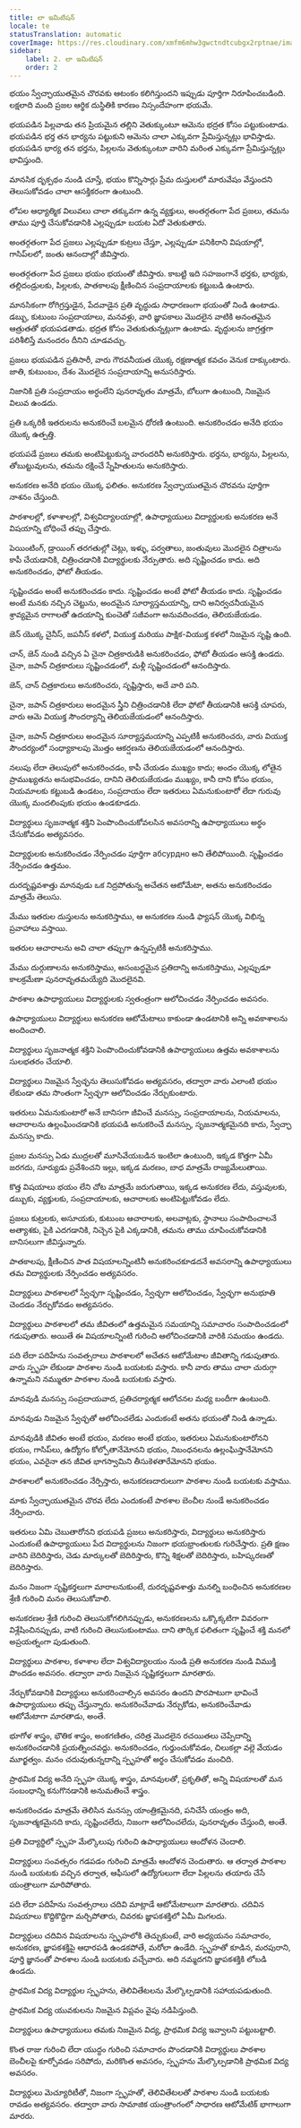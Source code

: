 ```yaml
---
title: లా ఇమిటేషన్
locale: te
statusTranslation: automatic
coverImage: https://res.cloudinary.com/xmfm6mhw3gwctndtcubgx2rptnae/image/upload/v1740337243/small_cover_educacion_fundamental_a051170f1c.webp
sidebar:
    label: 2. లా ఇమిటేషన్
    order: 2
---
```

భయం స్వేచ్ఛాయుతమైన చొరవకు ఆటంకం కలిగిస్తుందని ఇప్పుడు పూర్తిగా నిరూపించబడింది. లక్షలాది మంది ప్రజల ఆర్థిక దుస్థితికి కారణం నిస్సందేహంగా భయమే.

భయపడిన పిల్లవాడు తన ప్రియమైన తల్లిని వెతుక్కుంటూ ఆమెను భద్రత కోసం పట్టుకుంటాడు. భయపడిన భర్త తన భార్యను పట్టుకుని ఆమెను చాలా ఎక్కువగా ప్రేమిస్తున్నట్లు భావిస్తాడు. భయపడిన భార్య తన భర్తను, పిల్లలను వెతుక్కుంటూ వారిని మరింత ఎక్కువగా ప్రేమిస్తున్నట్లు భావిస్తుంది.

మానసిక దృక్పథం నుండి చూస్తే, భయం కొన్నిసార్లు ప్రేమ దుస్తులలో మారువేషం వేస్తుందని తెలుసుకోవడం చాలా ఆసక్తికరంగా ఉంటుంది.

లోపల ఆధ్యాత్మిక విలువలు చాలా తక్కువగా ఉన్న వ్యక్తులు, అంతర్గతంగా పేద ప్రజలు, తమను తాము పూర్తి చేసుకోవడానికి ఎల్లప్పుడూ బయట ఏదో వెతుకుతారు.

అంతర్గతంగా పేద ప్రజలు ఎల్లప్పుడూ కుట్రలు చేస్తూ, ఎల్లప్పుడూ పనికిరాని విషయాల్లో, గాసిప్‌లలో, జంతు ఆనందాల్లో జీవిస్తారు.

అంతర్గతంగా పేద ప్రజలు భయం భయంతో జీవిస్తారు. కాబట్టి ఇది సహజంగానే భర్తకు, భార్యకు, తల్లిదండ్రులకు, పిల్లలకు, పాతకాలపు క్షీణించిన సంప్రదాయాలకు కట్టుబడి ఉంటారు.

మానసికంగా రోగిగ్రస్తుడైన, పేదవాడైన ప్రతి వృద్ధుడు సాధారణంగా భయంతో నిండి ఉంటాడు. డబ్బు, కుటుంబ సంప్రదాయాలు, మనవళ్లు, వారి జ్ఞాపకాలు మొదలైన వాటికి అనంతమైన ఆత్రుతతో భయపడతాడు. భద్రత కోసం వెతుకుతున్నట్లుగా ఉంటాడు. వృద్ధులను జాగ్రత్తగా పరిశీలిస్తే మనందరం దీనిని చూడవచ్చు.

ప్రజలు భయపడిన ప్రతిసారీ, వారు గౌరవనీయత యొక్క రక్షణాత్మక కవచం వెనుక దాక్కుంటారు. జాతి, కుటుంబం, దేశం మొదలైన సంప్రదాయాన్ని అనుసరిస్తారు.

నిజానికి ప్రతి సంప్రదాయం అర్ధంలేని పునరావృతం మాత్రమే, బోలుగా ఉంటుంది, నిజమైన విలువ ఉండదు.

ప్రతి ఒక్కరికీ ఇతరులను అనుకరించే బలమైన ధోరణి ఉంటుంది. అనుకరించడం అనేది భయం యొక్క ఉత్పత్తి.

భయపడే ప్రజలు తమకు అంటిపెట్టుకున్న వారందరినీ అనుకరిస్తారు. భర్తను, భార్యను, పిల్లలను, తోబుట్టువులను, తమను రక్షించే స్నేహితులను అనుకరిస్తారు.

అనుకరణ అనేది భయం యొక్క ఫలితం. అనుకరణ స్వేచ్ఛాయుతమైన చొరవను పూర్తిగా నాశనం చేస్తుంది.

పాఠశాలల్లో, కళాశాలల్లో, విశ్వవిద్యాలయాల్లో, ఉపాధ్యాయులు విద్యార్థులకు అనుకరణ అనే విషయాన్ని బోధించే తప్పు చేస్తారు.

పెయింటింగ్, డ్రాయింగ్ తరగతుల్లో చెట్లు, ఇళ్ళు, పర్వతాలు, జంతువులు మొదలైన చిత్రాలను కాపీ చేయడానికి, చిత్రించడానికి విద్యార్థులకు నేర్పుతారు. అది సృష్టించడం కాదు. అది అనుకరించడం, ఫోటో తీయడం.

సృష్టించడం అంటే అనుకరించడం కాదు. సృష్టించడం అంటే ఫోటో తీయడం కాదు. సృష్టించడం అంటే మనకు నచ్చిన చెట్టును, అందమైన సూర్యాస్తమయాన్ని, దాని అనిర్వచనీయమైన శ్రావ్యమైన రాగాలతో ఉదయాన్ని కుంచెతో సజీవంగా అనువదించడం, తెలియజేయడం.

జెన్ యొక్క చైనీస్, జపనీస్ కళలో, వియుక్త మరియు పాక్షిక-వియుక్త కళలో నిజమైన సృష్టి ఉంది.

చాన్, జెన్ నుండి వచ్చిన ఏ చైనా చిత్రకారుడికి అనుకరించడం, ఫోటో తీయడం ఆసక్తి ఉండదు. చైనా, జపాన్ చిత్రకారులు సృష్టించడంలో, మళ్లీ సృష్టించడంలో ఆనందిస్తారు.

జెన్, చాన్ చిత్రకారులు అనుకరించరు, సృష్టిస్తారు, అదే వారి పని.

చైనా, జపాన్ చిత్రకారులు అందమైన స్త్రీని చిత్రించడానికి లేదా ఫోటో తీయడానికి ఆసక్తి చూపరు, వారు ఆమె వియుక్త సౌందర్యాన్ని తెలియజేయడంలో ఆనందిస్తారు.

చైనా, జపాన్ చిత్రకారులు అందమైన సూర్యాస్తమయాన్ని ఎప్పటికీ అనుకరించరు, వారు వియుక్త సౌందర్యంలో సంధ్యాకాలపు మొత్తం ఆకర్షణను తెలియజేయడంలో ఆనందిస్తారు.

నలుపు లేదా తెలుపులో అనుకరించడం, కాపీ చేయడం ముఖ్యం కాదు; అందం యొక్క లోతైన ప్రాముఖ్యతను అనుభవించడం, దానిని తెలియజేయడం ముఖ్యం, కానీ దాని కోసం భయం, నియమాలకు కట్టుబడి ఉండటం, సంప్రదాయం లేదా ఇతరులు ఏమనుకుంటారో లేదా గురువు యొక్క మందలింపుకు భయం ఉండకూడదు.

విద్యార్థులు సృజనాత్మక శక్తిని పెంపొందించుకోవలసిన అవసరాన్ని ఉపాధ్యాయులు అర్థం చేసుకోవడం అత్యవసరం.

విద్యార్థులకు అనుకరించడం నేర్పించడం పూర్తిగా абсурдно అని తేలిపోయింది. సృష్టించడం నేర్పించడం ఉత్తమం.

దురదృష్టవశాత్తు మానవుడు ఒక నిద్రపోతున్న అచేతన ఆటోమేటా, అతను అనుకరించడం మాత్రమే తెలుసు.

మేము ఇతరుల దుస్తులను అనుకరిస్తాము, ఆ అనుకరణ నుండి ఫ్యాషన్ యొక్క విభిన్న ప్రవాహాలు వస్తాయి.

ఇతరుల ఆచారాలను అవి చాలా తప్పుగా ఉన్నప్పటికీ అనుకరిస్తాము.

మేము దుర్గుణాలను అనుకరిస్తాము, అసంబద్ధమైన ప్రతిదాన్ని అనుకరిస్తాము, ఎల్లప్పుడూ కాలక్రమేణా పునరావృతమయ్యేది మొదలైనవి.

పాఠశాల ఉపాధ్యాయులు విద్యార్థులకు స్వతంత్రంగా ఆలోచించడం నేర్పించడం అవసరం.

ఉపాధ్యాయులు విద్యార్థులు అనుకరణ ఆటోమేటాలు కాకుండా ఉండటానికి అన్ని అవకాశాలను అందించాలి.

విద్యార్థులు సృజనాత్మక శక్తిని పెంపొందించుకోవడానికి ఉపాధ్యాయులు ఉత్తమ అవకాశాలను సులభతరం చేయాలి.

విద్యార్థులు నిజమైన స్వేచ్ఛను తెలుసుకోవడం అత్యవసరం, తద్వారా వారు ఎలాంటి భయం లేకుండా తమ సొంతంగా స్వేచ్ఛగా ఆలోచించడం నేర్చుకుంటారు.

ఇతరులు ఏమనుకుంటారో అనే బానిసగా జీవించే మనస్సు, సంప్రదాయాలను, నియమాలను, ఆచారాలను ఉల్లంఘించడానికి భయపడి అనుకరించే మనస్సు, సృజనాత్మకమైనది కాదు, స్వేచ్ఛా మనస్సు కాదు.

ప్రజల మనస్సు ఏడు ముద్రలతో మూసివేయబడిన ఇంటిలా ఉంటుంది, ఇక్కడ కొత్తగా ఏమీ జరగదు, సూర్యుడు ప్రవేశించని ఇల్లు, ఇక్కడ మరణం, బాధ మాత్రమే రాజ్యమేలుతాయి.

కొత్త విషయాలు భయం లేని చోట మాత్రమే జరుగుతాయి, ఇక్కడ అనుకరణ లేదు, వస్తువులకు, డబ్బుకు, వ్యక్తులకు, సంప్రదాయాలకు, ఆచారాలకు అంటిపెట్టుకోవడం లేదు.

ప్రజలు కుట్రలకు, అసూయకు, కుటుంబ ఆచారాలకు, అలవాట్లకు, స్థానాలు సంపాదించాలనే అత్యాశకు, పైకి ఎదగడానికి, నిచ్చెన పైకి ఎక్కడానికి, తమను తాము చూపించుకోవడానికి బానిసలుగా జీవిస్తున్నారు.

పాతకాలపు, క్షీణించిన పాత విషయాలన్నింటినీ అనుకరించకూడదనే అవసరాన్ని ఉపాధ్యాయులు తమ విద్యార్థులకు నేర్పించడం అత్యవసరం.

విద్యార్థులు పాఠశాలలో స్వేచ్ఛగా సృష్టించడం, స్వేచ్ఛగా ఆలోచించడం, స్వేచ్ఛగా అనుభూతి చెందడం నేర్చుకోవడం అత్యవసరం.

విద్యార్థులు పాఠశాలలో తమ జీవితంలో ఉత్తమమైన సమయాన్ని సమాచారం సంపాదించడంలో గడుపుతారు. అయితే ఈ విషయాలన్నింటి గురించి ఆలోచించడానికి వారికి సమయం ఉండదు.

పది లేదా పదిహేను సంవత్సరాలు పాఠశాలలో అచేతన ఆటోమేటాల జీవితాన్ని గడుపుతారు. వారు స్పృహ లేకుండా పాఠశాల నుండి బయటకు వస్తారు. కానీ వారు తాము చాలా చురుగ్గా ఉన్నామని నమ్ముతూ పాఠశాల నుండి బయటకు వస్తారు.

మానవుడి మనస్సు సంప్రదాయవాద, ప్రతిచర్యాత్మక ఆలోచనల మధ్య బందీగా ఉంటుంది.

మానవుడు నిజమైన స్వేచ్ఛతో ఆలోచించలేడు ఎందుకంటే అతను భయంతో నిండి ఉన్నాడు.

మానవుడికి జీవితం అంటే భయం, మరణం అంటే భయం, ఇతరులు ఏమనుకుంటారోనని భయం, గాసిప్‌లు, ఉద్యోగం కోల్పోతానేమోనని భయం, నిబంధనలను ఉల్లంఘిస్తానేమోనని భయం, ఎవరైనా తన జీవిత భాగస్వామిని తీసుకెళతారేమోనని భయం.

పాఠశాలలో అనుకరించడం నేర్పిస్తారు, అనుకరణదారులుగా పాఠశాల నుండి బయటకు వస్తాము.

మాకు స్వేచ్ఛాయుతమైన చొరవ లేదు ఎందుకంటే పాఠశాల బెంచీల నుండే అనుకరించడం నేర్పించారు.

ఇతరులు ఏమి చెబుతారోనని భయపడి ప్రజలు అనుకరిస్తారు, విద్యార్థులు అనుకరిస్తారు ఎందుకంటే ఉపాధ్యాయులు పేద విద్యార్థులను నిజంగా భయభ్రాంతులకు గురిచేస్తారు. ప్రతి క్షణం వారిని బెదిరిస్తారు, చెడు మార్కులతో బెదిరిస్తారు, కొన్ని శిక్షలతో బెదిరిస్తారు, బహిష్కరణతో బెదిరిస్తారు.

మనం నిజంగా సృష్టికర్తలుగా మారాలనుకుంటే, దురదృష్టవశాత్తు మనల్ని బంధించిన అనుకరణల శ్రేణి గురించి మనం తెలుసుకోవాలి.

అనుకరణల శ్రేణి గురించి తెలుసుకోగలిగినప్పుడు, అనుకరణలను ఒక్కొక్కటిగా వివరంగా విశ్లేషించినప్పుడు, వాటి గురించి తెలుసుకుంటాము. దాని తార్కిక ఫలితంగా సృష్టించే శక్తి మనలో అప్రయత్నంగా పుడుతుంది.

విద్యార్థులు పాఠశాల, కళాశాల లేదా విశ్వవిద్యాలయం నుండి ప్రతి అనుకరణ నుండి విముక్తి పొందడం అవసరం. తద్వారా వారు నిజమైన సృష్టికర్తలుగా మారతారు.

నేర్చుకోవడానికి విద్యార్థులు అనుకరించాల్సిన అవసరం ఉందని పొరపాటుగా భావించే ఉపాధ్యాయులు తప్పు చేస్తున్నారు. అనుకరించేవాడు నేర్చుకోడు, అనుకరించేవాడు ఆటోమేటాగా మారతాడు, అంతే.

భూగోళ శాస్త్రం, భౌతిక శాస్త్రం, అంకగణితం, చరిత్ర మొదలైన రచయితలు చెప్పేదాన్ని అనుకరించడానికి ప్రయత్నించవద్దు. అనుకరించడం, గుర్తుంచుకోవడం, చిలుకల్లా వల్లె వేయడం మూర్ఖత్వం. మనం చదువుతున్నదాన్ని స్పృహతో అర్థం చేసుకోవడం మంచిది.

ప్రాథమిక విద్య అనేది స్పృహ యొక్క శాస్త్రం, మానవులతో, ప్రకృతితో, అన్ని విషయాలతో మన సంబంధాన్ని కనుగొనడానికి అనుమతించే శాస్త్రం.

అనుకరించడం మాత్రమే తెలిసిన మనస్సు యాంత్రికమైనది, పనిచేసే యంత్రం అది, సృజనాత్మకమైనది కాదు, సృష్టించలేదు, నిజంగా ఆలోచించలేదు, పునరావృతం చేస్తుంది, అంతే.

ప్రతి విద్యార్థిలో స్పృహ మేల్కొలుపు గురించి ఉపాధ్యాయులు ఆందోళన చెందాలి.

విద్యార్థులు సంవత్సరం గడపడం గురించి మాత్రమే ఆందోళన చెందుతారు. ఆ తర్వాత పాఠశాల నుండి బయటకు వచ్చిన తర్వాత, ఆఫీసులో ఉద్యోగులుగా లేదా పిల్లలను తయారు చేసే యంత్రాలుగా మారిపోతారు.

పది లేదా పదిహేను సంవత్సరాలు చదివి మాట్లాడే ఆటోమేటాలుగా మారతారు. చదివిన విషయాలు కొద్దికొద్దిగా మర్చిపోతారు, చివరకు జ్ఞాపకశక్తిలో ఏమీ మిగలదు.

విద్యార్థులు చదివిన విషయాలను స్పృహలోకి తెచ్చుకుంటే, వారి అధ్యయనం సమాచారం, అనుకరణ, జ్ఞాపకశక్తిపై ఆధారపడి ఉండకపోతే, మరోలా ఉండేది. స్పృహతో కూడిన, మరపురాని, పూర్తి జ్ఞానంతో పాఠశాల నుండి బయటకు వచ్చేవారు. అది నమ్మదగని జ్ఞాపకశక్తికి లోబడి ఉండదు.

ప్రాథమిక విద్య విద్యార్థుల స్పృహను, తెలివితేటలను మేల్కొల్పడానికి సహాయపడుతుంది.

ప్రాథమిక విద్య యువకులను నిజమైన విప్లవం వైపు నడిపిస్తుంది.

విద్యార్థులు ఉపాధ్యాయులు తమకు నిజమైన విద్య, ప్రాథమిక విద్య ఇవ్వాలని పట్టుబట్టాలి.

కొంత రాజు గురించి లేదా యుద్ధం గురించి సమాచారం పొందడానికి విద్యార్థులు పాఠశాల బెంచీలపై కూర్చోవడం సరిపోదు, మరికొంత అవసరం, స్పృహను మేల్కొల్పడానికి ప్రాథమిక విద్య అవసరం.

విద్యార్థులు మెచ్యూరిటీతో, నిజంగా స్పృహతో, తెలివితేటలతో పాఠశాల నుండి బయటకు రావడం అత్యవసరం. తద్వారా వారు సామాజిక యంత్రాంగంలో సాధారణ ఆటోమేటిక్ భాగాలుగా మారరు.

